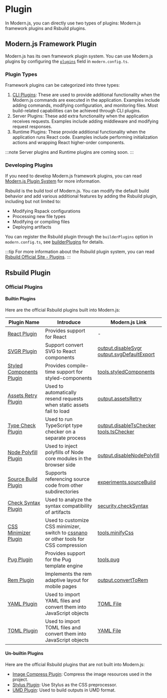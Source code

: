 # Plugin

In Modern.js, you can directly use two types of plugins: Modern.js framework plugins and Rsbuild plugins.

## Modern.js Framework Plugin

Modern.js has its own framework plugin system. You can use Modern.js plugins by configuring the [`plugins`](/configure/app/plugins) field in `modern.config.ts`.

### Plugin Types

Framework plugins can be categorized into three types:

1. [CLI Plugins](/plugin/cli-plugins): These are used to provide additional functionality when the Modern.js commands are executed in the application. Examples include adding commands, modifying configuration, and monitoring files. Most build-related capabilities can be achieved through CLI plugins.
2. Server Plugins: These add extra functionality when the application receives requests. Examples include adding middleware and modifying request responses.
3. Runtime Plugins: These provide additional functionality when the application runs React code. Examples include performing initialization actions and wrapping React higher-order components.

:::note
Server plugins and Runtime plugins are coming soon.
:::

### Developing Plugins

If you need to develop Modern.js framework plugins, you can read [Modern.js Plugin System](/plugin/plugin-system/introduction) for more information.

Rsbuild is the build tool of Modern.js. You can modify the default build behavior and add various additional features by adding the Rsbuild plugin, including but not limited to:

- Modifying Rspack configurations
- Processing new file types
- Modifying or compiling files
- Deploying artifacts

You can register the Rsbuild plugin through the `builderPlugins` option in `modern.config.ts`, see [builderPlugins](/configure/app/builder-plugins) for details.

:::tip
For more information about the Rsbuild plugin system, you can read [Rsbuild Official Site - Plugins](https://rsbuild.dev/plugins/list/index).
:::

## Rsbuild Plugin

### Official Plugins

#### Builtin Plugins

Here are the official Rsbuild plugins built into Modern.js:

| Plugin Name                                                                                    | Introduce                                                                                                    | Modern.js Link                                                                                                                        |
| ---------------------------------------------------------------------------------------------- | ------------------------------------------------------------------------------------------------------------ | ------------------------------------------------------------------------------------------------------------------------------------- |
| [React Plugin](https://rsbuild.dev/plugins/list/plugin-react)                                  | Provides support for React                                                                                   | -                                                                                                                                     |
| [SVGR Plugin](https://rsbuild.dev/plugins/list/plugin-svgr)                                    | Support convert SVG to React components                                                                      | [output.disableSvgr](/configure/app/output/disable-svgr)<br />[output.svgDefaultExport](/configure/app/output/svg-default-export)     |
| [Styled Components Plugin](https://github.com/rspack-contrib/rsbuild-plugin-styled-components) | Provides compile-time support for styled-components                                                          | [tools.styledComponents](/configure/app/tools/styled-components.html)                                                                 |
| [Assets Retry Plugin](https://rsbuild.dev/plugins/list/plugin-assets-retry)                    | Used to automatically resend requests when static assets fail to load                                        | [output.assetsRetry](/configure/app/output/assets-retry.html)                                                                         |
| [Type Check Plugin](https://rsbuild.dev/plugins/list/plugin-type-check)                        | Used to run TypeScript type checker on a separate process                                                    | [output.disableTsChecker](/configure/app/output/disable-ts-checker.html)<br />[tools.tsChecker](/configure/app/tools/ts-checker.html) |
| [Node Polyfill Plugin](https://github.com/rspack-contrib/rsbuild-plugin-node-polyfill)         | Used to inject polyfills of Node core modules in the browser side                                            | [output.disableNodePolyfill](/configure/app/output/disable-node-polyfill.html)                                                        |
| [Source Build Plugin](https://github.com/rspack-contrib/rsbuild-plugin-source-build)           | Supports referencing source code from other subdirectories                                                   | [experiments.sourceBuild](/configure/app/experiments/source-build.html)                                                               |
| [Check Syntax Plugin](https://github.com/rspack-contrib/rsbuild-plugin-check-syntax)           | Used to analyze the syntax compatibility of artifacts                                                        | [security.checkSyntax](/configure/app/security/check-syntax.html)                                                                     |
| [CSS Minimizer Plugin](https://github.com/rspack-contrib/rsbuild-plugin-css-minimizer)         | Used to customize CSS minimizer, switch to [cssnano](https://cssnano.co/) or other tools for CSS compression | [tools.minifyCss](/configure/app/tools/minify-css.html)                                                                               |
| [Pug Plugin](https://github.com/rspack-contrib/rsbuild-plugin-pug)                             | Provides support for the Pug template engine                                                                 | [tools.pug](/configure/app/tools/pug.html)                                                                                            |
| [Rem Plugin](https://github.com/rspack-contrib/rsbuild-plugin-rem)                                      | Implements the rem adaptive layout for mobile pages                                                          | [output.convertToRem](/configure/app/output/convert-to-rem.html)                                                                      |
| [YAML Plugin](https://github.com/rspack-contrib/rsbuild-plugin-yaml)                           | Used to import YAML files and convert them into JavaScript objects                                           | [TOML File](/guides/basic-features/static-assets/json-files.html#toml-file)                                                                         |
| [TOML Plugin](https://github.com/rspack-contrib/rsbuild-plugin-toml)                           | Used to import TOML files and convert them into JavaScript objects                                           | [YAML File](/guides/basic-features/static-assets/json-files.html#yaml-file)                                                                         |

#### Un-builtin Plugins

Here are the official Rsbuild plugins that are not built into Modern.js:

- [Image Compress Plugin](https://github.com/rspack-contrib/rsbuild-plugin-image-compress): Compress the image resources used in the project.
- [Stylus Plugin](https://rsbuild.dev/plugins/list/plugin-stylus): Use Stylus as the CSS preprocessor.
- [UMD Plugin](https://github.com/rspack-contrib/rsbuild-plugin-umd): Used to build outputs in UMD format.


<OtherPlugins />